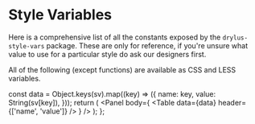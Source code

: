 

# Style Variables
Here is a comprehensive list of all the constants exposed by the `drylus-style-vars` package. These are only for reference, if you're unsure what value to use for a particular style do ask our designers first.

All of the following (except functions) are available as CSS and LESS variables.

  const data = Object.keys(sv).map((key) => ({
    name: key,
    value: String(sv[key]),
  }));
  return (
    <Panel body={
      <PanelBody noPadding>
        <PanelSection>
          <Table data={data} header={['name', 'value']} />
        </PanelSection>
      </PanelBody>
    } />
  );
};


<Constants />
